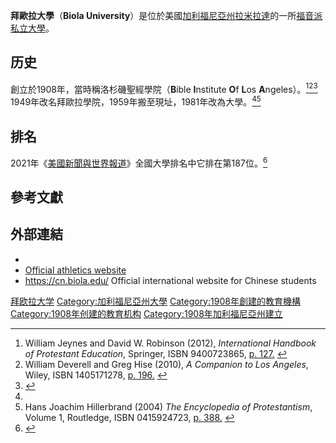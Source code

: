 {{Infobox university
|name           = Biola University
|image          = [[Image:Biola_logo16.png|200px]]
|motto          = ''Above All Give Glory to God''
|established    =  1908年2月25日
|type           = [[私立大學|私立大學]]
|affiliation = [[福音派|福音派]]
|endowment      = $1億<ref>{{cite journal|title=Biola's Endowment Crosses $100 million Threshold|journal=Biola Magazine|date=Winter 2014|page=10}}</ref> 
|president      = Barry H. Corey Ph.D
|provost        = David Nystrom
|city           = [[拉米拉達_(加利福尼亞州)|拉米拉達]]
|state           = [[加利福尼亞州|加利福尼亞州]]
|country         = {{USA}}
|undergrad      = 4,353
|postgrad       = 1,970
|faculty        = 516
|alumni         = 51,000
|campus         = 郊區，{{convert|96|acre|ha}}
|colors         = 紅白黑 {{color box|#cc0000}}{{color box|#000}}{{color box|#fff}}
|mascot         = Eagle
|sports= 17支校隊
|affiliations   = [[Council_for_Christian_Colleges_and_Universities|CCCU]]<br>[[Golden_State_Athletic_Conference|GSAC]]
|website= [http://www.biola.edu/ www.biola.edu]
|}}
'''拜歐拉大學'''（'''Biola University'''）是位於美國[[加利福尼亞州|加利福尼亞州]][[拉米拉達_(加利福尼亞州)|拉米拉達]]的一所[[福音派|福音派]][[私立大學|私立大學]]。

==历史==
創立於1908年，當時稱洛杉磯聖經學院（'''B'''ible '''I'''nstitute '''O'''f '''L'''os '''A'''ngeles）。<ref name="IHPE">William Jeynes and David W. Robinson (2012), ''International Handbook of Protestant Education'', Springer, ISBN 9400723865, [http://books.google.com/books?id=NIBlry_2oLQC&pg=PA127 p. 127.] {{Wayback|url=http://books.google.com/books?id=NIBlry_2oLQC&pg=PA127 |date=20170320095753 }}</ref><ref>William Deverell and Greg Hise (2010), ''A Companion to Los Angeles'', Wiley, ISBN 1405171278, [http://books.google.com/books?id=_ek3WDQpWJcC&pg=PA196 p. 196.] {{Wayback|url=http://books.google.com/books?id=_ek3WDQpWJcC&pg=PA196 |date=20170320100344 }}</ref><ref name="When Streams Diverge">{{cite book|last=Draney|first=Daniel|title=When Streams Diverge: John Murdoch MacInnis and the Origins of Protestant Fundamentalism in Los Angeles|year=2008|publisher=Paternoster|page=66}}</ref> 1949年改名拜歐拉學院，1959年搬至現址，1981年改為大學。<ref name="IHPE"/><ref>Hans Joachim Hillerbrand (2004) ''The Encyclopedia of Protestantism'', Volume 1, Routledge, ISBN 0415924723, [http://books.google.com/books?id=4bnvbTel4Y4C&pg=PA388 p. 388.] {{Wayback|url=http://books.google.com/books?id=4bnvbTel4Y4C&pg=PA388 |date=20170320124033 }}</ref>

==排名==
2021年《[[美國新聞與世界報道|美國新聞與世界報道]]》全國大學排名中它排在第187位。<ref name="USnews">{{cite web|title=Biola University|url=http://colleges.usnews.rankingsandreviews.com/best-colleges/biola-university-1122|publisher=[[美國新聞與世界報道|美國新聞與世界報道]]|accessdate=2015-03-29|archive-date=2011-08-30|archive-url=https://web.archive.org/web/20110830175120/http://colleges.usnews.rankingsandreviews.com/best-colleges/biola-university-1122|dead-url=no}}</ref>

== 參考文獻==
{{reflist}}

==外部連結==
{{Commons category|Biola University}}
*{{official website|http://www.biola.edu/}}
*[http://athletics.biola.edu/ Official athletics website] {{Wayback|url=http://athletics.biola.edu/ |date=20140331015623 }}
*https://cn.biola.edu/ {{Wayback|url=https://cn.biola.edu/ |date=20200815053312 }} Official international website for Chinese students

{{Coord|33.905558|-118.018117|region:US-CA_type:edu|display=title}}

{{加利福尼亞州的學院和大學}}
[[Category:拜欧拉大学|]]
[[Category:加利福尼亞州大學|Category:加利福尼亞州大學]]
[[Category:1908年創建的教育機構|Category:1908年創建的教育機構]]
[[Category:1908年创建的教育机构|Category:1908年创建的教育机构]]
[[Category:1908年加利福尼亞州建立|Category:1908年加利福尼亞州建立]]